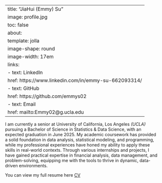 
---
title: "JiaHui (Emmy) Su"
image: profile.jpg
toc: false
about: 
  template: jolla
  image-shape: round
  image-width: 17em
  links:
    - text: LinkedIn
      href: https://www.linkedin.com/in/emmy-su-662093314/
    - text: GitHub
      href: https://github.com/emmys02
    - text: Email
      href: mailto:Emmy02@g.ucla.edu
---
        

I am currently a senior at University of California, Los Angeles *(UCLA)* pursuing a Bachelor of Science in Statistics & Data Science, with an expected graduation in June 2025. My academic coursework has provided a solid foundation in data analysis, statistical modeling, and programming, while my professional experiences have honed my ability to apply these skills in real-world contexts. Through various internships and projects, I have gained practical expertise in financial analysis, data management, and problem-solving, equipping me with the tools to thrive in dynamic, data-driven environments.

You can view my full resume here [CV](cv.pdf "CV")
